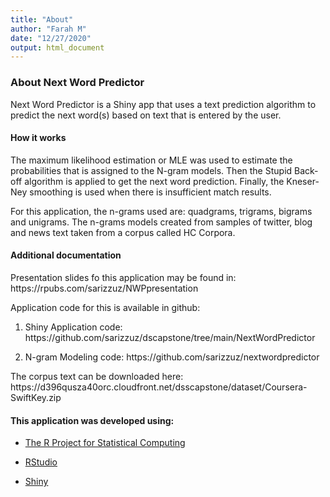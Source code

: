 ```yaml
---
title: "About"
author: "Farah M"
date: "12/27/2020"
output: html_document
---
```


### About Next Word Predictor

Next Word Predictor is a Shiny app that uses a text prediction algorithm to predict the next word(s) based on text that is entered by the user.

#### How it works

The maximum likelihood estimation or MLE was used to estimate the probabilities that is assigned to the N-gram models. Then the Stupid Back-off algorithm is applied to get the next word prediction. Finally, the Kneser-Ney smoothing is used when there is insufficient match results.

For this application, the n-grams used are: quadgrams, trigrams, bigrams and unigrams. 
The n-grams models created from samples of twitter, blog and news text taken from a corpus called HC Corpora. 


#### Additional documentation

Presentation slides fo this application may be found in: https://rpubs.com/sarizzuz/NWPpresentation

Application code for this is available in github: 

1. Shiny Application code: https://github.com/sarizzuz/dscapstone/tree/main/NextWordPredictor

2. N-gram Modeling code: https://github.com/sarizzuz/nextwordpredictor

The corpus text can be downloaded here:  https://d396qusza40orc.cloudfront.net/dsscapstone/dataset/Coursera-SwiftKey.zip





#### This application was developed using:

+ [The R Project for Statistical Computing](https://www.r-project.org/)

+ [RStudio](https://www.rstudio.com/)

+ [Shiny](https://shiny.rstudio.com/reference/shiny/)
